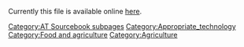 Currently this file is available online [http://www.cd3wd.com/cd3wd_40/JF/JF_VE/BIG/08-288.pdf here].


{{DEFAULTSORT:{{SUBPAGENAME}}}} 
[[Category:AT Sourcebook subpages]]
[[Category:Appropriate_technology]]
[[Category:Food and agriculture]]
[[Category:Agriculture]]